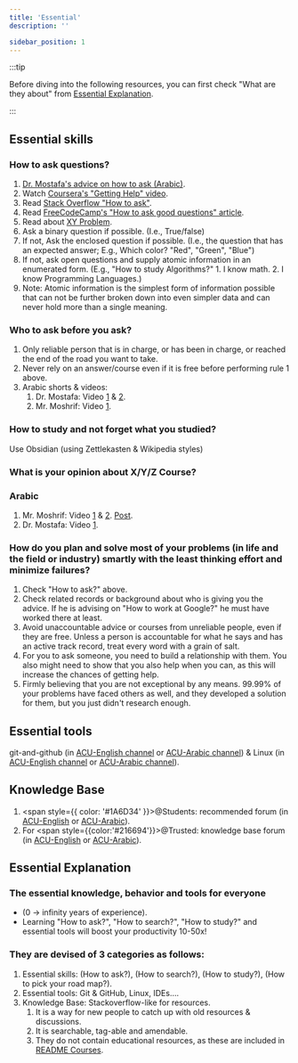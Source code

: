 ```yaml
---
title: 'Essential'
description: ''

sidebar_position: 1
---
```


:::tip

Before diving into the following resources, you can first check "What are they about" from [Essential Explanation](#essential-explanation).

:::

## Essential skills

### How to ask questions?

1. [Dr. Mostafa's advice on how to ask (Arabic)](https://www.youtube.com/watch?v=PxLOqb54omI).
2. Watch [Coursera's "Getting Help" video](https://www.coursera.org/lecture/data-scientists-tools/getting-help-dhpW3).
3. Read [Stack Overflow "How to ask"](https://stackoverflow.com/help/how-to-ask).
4. Read [FreeCodeCamp's "How to ask good questions" article](https://www.freecodecamp.org/news/how-to-ask-good-technical-questions/).
5. Read about [XY Problem](https://mywiki.wooledge.org/XyProblem).
6. Ask a binary question if possible. (I.e., True/false)
7. If not, Ask the enclosed question if possible. (I.e., the question that has an expected answer; E.g., Which color? "Red", "Green", "Blue")
8. If not, ask open questions and supply atomic information in an enumerated form. (E.g., "How to study Algorithms?" 1. I know math. 2. I know Programming Languages.)
9. Note: Atomic information is the simplest form of information possible that can not be further broken down into even simpler data and can never hold more than a single meaning.

### Who to ask before you ask?

1. Only reliable person that is in charge, or has been in charge, or reached the end of the road you want to take.
2. Never rely on an answer/course even if it is free before performing rule 1 above.
3. Arabic shorts & videos:
    1. Dr. Mostafa: Video [1](https://www.youtube.com/live/ZHMr5kPjFpk?feature=share) & [2](https://www.youtube.com/live/8pSt7yhkfSw?feature=share).
    2. Mr. Moshrif: Video [1](https://www.facebook.com/watch/?v=1453088708370995).

### How to study and not forget what you studied?

Use Obsidian (using Zettlekasten & Wikipedia styles)

### What is your opinion about X/Y/Z Course?

### Arabic

1. Mr. Moshrif: Video [1](https://www.facebook.com/watch/live/?ref=watch_permalink&v=553205550240384) & [2](https://fb.watch/jKaKqf2Rjq/). [Post](https://www.facebook.com/mmoshrif/posts/pfbid02gNUwraX2rJdykh2c6XXeAqKBh3ucdo7YcLx5qeHRqm87NywW769VavTTmZ197Hmdl).
2. Dr. Mostafa: Video [1](https://www.youtube.com/live/jJoVVCfDCN4).

### How do you plan and solve most of your problems (in life and the field or industry) smartly with the least thinking effort and minimize failures?

1. Check "How to ask?" above.
2. Check related records or background about who is giving you the advice. If he is advising on "How to work at Google?" he must have worked there at least.
3. Avoid unaccountable advice or courses from unreliable people, even if they are free. Unless a person is accountable for what he says and has an active track record, treat every word with a grain of salt.
4. For you to ask someone, you need to build a relationship with them. You also might need to show that you also help when you can, as this will increase the chances of getting help.
5. Firmly believing that you are not exceptional by any means. 99.99% of your problems have faced others as well, and they developed a solution for them, but you just didn't research enough.

## Essential tools

git-and-github (in [ACU-English channel](https://discord.com/channels/1026170883997438112/1026170885331222549) or [ACU-Arabic channel](https://discord.com/channels/950993900720492574/951580791316574248)) & Linux (in [ACU-English channel](https://discord.com/channels/1026170883997438112/1026170885331222550) or [ACU-Arabic channel](https://discord.com/channels/950993900720492574/951580813756088380)).

## Knowledge Base

1. <span style={{ color: '#1A6D34' }}>@Students</span>: recommended forum (in
   [ACU-English](https://discord.com/channels/1026170883997438112/1176582261433434112) or
   [ACU-Arabic](https://discord.com/channels/950993900720492574/1059712714492088370)).
2. For <span style={{color:'#216694'}}>@Trusted</span>: knowledge base forum (in [ACU-English](https://discord.com/channels/1026170883997438112/1176589702334267504) or [ACU-Arabic](https://discord.com/channels/950993900720492574/1075739383908552794)).

## Essential Explanation

### The essential knowledge, behavior and tools for everyone

-   (0 -> infinity years of experience).
-   Learning "How to ask?", "How to search?", "How to study?" and essential tools will boost your productivity 10-50x!

### They are devised of 3 categories as follows:

1. Essential skills: (How to ask?), (How to search?), (How to study?), (How to pick your road map?).
2. Essential tools: Git & GitHub, Linux, IDEs$\dots$.
3. Knowledge Base: Stackoverflow-like for resources.
    1. It is a way for new people to catch up with old resources & discussions.
    2. It is searchable, tag-able and amendable.
    3. They do not contain educational resources, as these are included in [README Courses](/resources/courses/general).
